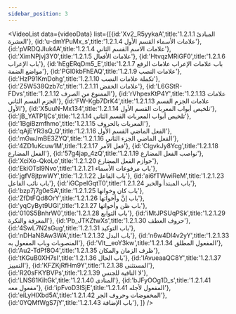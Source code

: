 ```yaml
---
sidebar_position: 3
---
```


<VideoList data={videoData} list={[{id:'Xv2_R5yykaA',title:'1.2.1.1 المبادئ العشرة'},
{id:'u-dmYPuMx_s',title:'1.2.1.4 علامات الأسماء القسم الأول'},
{id:'pVRDQJIuk4A',title:'1.2.1.4 علامات الاسم القسم الثاني'},
{id:'XimNPjvj3Y0',title:'1.2.1.5 علامات الأفعال'},
{id:'HtvqzMRiGF0',title:'1.2.1.6 باب الإعراب'},
{id:'hEgERqDm5_E',title:'1.2.1.7 باب علامات الإعراب علامات الرفع مواضع الضمة'},
{id:'PGl0kbFhEAQ',title:'1.2.1.9 علامات النصب'},
{id:'HzP91KmDohg',title:'1.2.1.10 تكملة علامات النصب'},
{id:'Z5W538Qzb7c',title:'1.2.1.11 علامات الخفض'},
{id:'L6GStR-FDvs',title:'1.2.1.12 الممنوع من الصرف'},
{id:'rVhpexKtP4Y',title:'1.2.1.13 علامات الجزم القسم الثاني'},
{id:'FW-Kgb7DrK4',title:'1.2.1.13 علامات الجزم القسم الأول'},
{id:'X5uuN-Mx134',title:'1.2.1.14 تلخيص أبواب المعربات القسم الأول'},
{id:'jB_YATP1jCs',title:'1.2.1.14 تلخيص أبواب المعربات القسم الثاني'},
{id:'1BgiBzmfhmo',title:'1.2.1.15 المعربات بالحروف'},
{id:'qAjEYR3sQ_Q',title:'1.2.1.16 الفعل الماضي القسم الأول'},
{id:'mGwJmBE3ZYQ',title:'1.2.1.16 الفعل الماضي  الجزء الثاني'},
{id:'4ZD1uKcuw1M',title:'1.2.1.17 فعل الأمر'},
{id:'ClgvkJy8Ycg',title:'1.2.1.18 الفعل المضارع'},
{id:'57g4jap_4zQ',title:'1.2.1.19 نواصب الفعل المضارع'},
{id:'XciXo-QkoLo',title:'1.2.1.20 جوازم الفعل المضارع'},
{id:'EkiOTsI9Nvo',title:'1.2.1.21 باب مرفوعات الأسماء'},
{id:'jgfV8jtpwWY',title:'1.2.1.22 باب الفاعل'},
{id:'ai6fTWwiReM',title:'1.2.1.23 باب نائب الفاعل'},
{id:'iGCpelGqtT0',title:'1.2.1.24 باب المبتدأ والخبر'},
{id:'bzp7j7g0eSA',title:'1.2.1.25 باب كان وخواتها'},
{id:'ZfDtFQd8OrY',title:'1.2.1.26 باب إنَّ وأخواتها'},
{id:'yqCyByt9UGI',title:'1.2.1.27 باب ظن وأخواتها'},
{id:'010S5BnhrW0',title:'1.2.1.28 باب التوابع'},
{id:'iMtJPSUqPSk',title:'1.2.1.29 المعرفة والنكرة'},
{id:'Pb_JTKZtwXs',title:'1.2.1.30 حروف العطف'},
{id:'4SwL7N2sGug',title:'1.2.1.31 باب التوكيد'},
{id:'nDHaN8Aw3WA',title:'1.2.1.32 باب البدل'},
{id:'n6w4Dl4v2yY',title:'1.2.1.33 المنصوبات وباب المفعول به'},
{id:'Vlt__eoY3kw',title:'1.2.1.34 المفعول المطلق'},
{id:'Au2-TdPf8O4',title:'1.2.1.35 ظرف الزمان والمكان'},
{id:'tKGuB0XH7sI',title:'1.2.1.36 باب الحال'},
{id:'IAvueaaQC8Y',title:'1.2.1.37 التمييز'},
{id:'KFZKjRfHm9Y',title:'1.2.1.38 المستثنى'},
{id:'R20sFKYBVPs',title:'1.2.1.39 لا النافية للجنس'},
{id:'LNS61KiltGk',title:'1.2.1.40 المنادى'},
{id:'bJFyOOg1D_s',title:'1.2.1.41 مفعول معه'},
{id:'ipFvoD3lSjE',title:'1.2.1.41 المفعول لأجله'},
{id:'eiLyHlXbd5A',title:'1.2.1.42 المخفوضات وحروف الجر'},
{id:'0YQMfWgS7jY',title:'1.2.1.43 باب الإضافة'},
]}
/>
